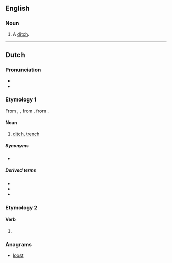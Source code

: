==English==

===Noun===
{{en-noun}}

# {{lb|en|South Africa}} A [[ditch]].

----

==Dutch==
{{wikipedia|lang=nl}}

===Pronunciation===
* {{IPA|lang=nl|/sloːt/}}
* {{audio|Nl-sloot.ogg|Audio|lang=nl}}

===Etymology 1===
From {{inh|nl|dum|slote}}, {{m|dum|sloot}}, from {{inh|nl|odt|*slōt}}, from {{inh|nl|gem-pro|*slautaz}}.

====Noun====
{{nl-noun|f|-en|slootje}}

# [[ditch]], [[trench]]

=====Synonyms=====
* {{l|nl|greppel}}

=====Derived terms=====
* {{l|nl|slootwater}}
* {{l|nl|in zeven sloten tegelijk lopen}}
* {{l|nl|geen oude koeien uit de sloot halen}}

===Etymology 2===
{{nonlemma}}

====Verb====
{{nl-verb-form}}

# {{nl-verb form of|n=sg|t=past|m=ind|sluiten}}

===Anagrams===
* [[loost#Dutch|loost]]